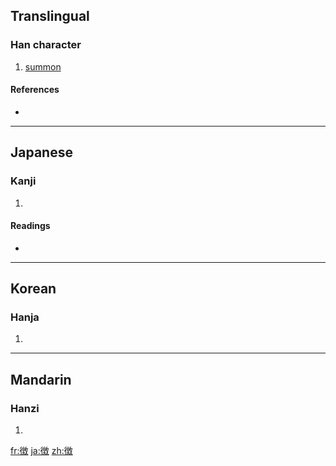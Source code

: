 {{also|征|徵|微}}
==Translingual==
{{ja-forms|徴|[[征]]|[[徵]]}}

===Han character===
{{Han char|rn=60|rad=彳|as=11|sn=14|four=|canj=竹人山土大 (HOUGK), X竹人山土 (XHOUG)}}

# [[summon]]

====References====
* {{Han ref|kx=0370.401|dkj=10238|dj=0697.250|hdz=20840.070|uh=5FB4|ud=24500}}

----

==Japanese==

===Kanji===
{{ja-kanji|grade=c|rs=彳11}}

# {{defn|Japanese|sort=彳11}}

====Readings====
* {{ja-readings|on=[[ちょう]] (chō), [[ち]] (chi)|kun=[[しるし]] (shirushi), [[めす]] (mesu)}}

----

==Korean==

===Hanja===
{{ko-hanja|hangeul=[[징]], [[치]]|eumhun=|rv=jing, chi|mr=ching, ch'i|y=cing, chi}}

# {{defn|Korean|sort=彳11}}

----

==Mandarin==

===Hanzi===
{{cmn-hanzi|pin=[[zhēng]] ([[zheng1]]), [[zhǐ]] ([[zhi3]])|wg=cheng<sup>1</sup>, chih<sup>3</sup>}}

# {{defn|Mandarin|sort=彳11}}

[[fr:徴]]
[[ja:徴]]
[[zh:徴]]
